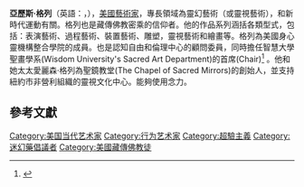 {{NoteTA|T=zh:亚历斯·格列; zh-cn:亚历克斯·格雷|1=zh:亞歷斯; zh-cn:亚历克斯|2=zh:格列; zh-cn:格雷}}
{{Infobox artist
| birthname            = Alex Grey
| image           = Alex Grey.jpg
| imagesize       = 
| caption         = 
| date_of_birth       = {{Birth date and age|1953|11|29|mf=y}}
| place_of_birth        = [[Columbus,_Ohio|Columbus, Ohio]]
| death_date       = 
| death_place      = 
| occupation      = [[Artist|Artist]], [[Painting|painter]], [[author|author]]
| field           = 靈幻藝術
| url = http://www.alexgrey.com/
}}
'''亞歷斯·格列'''（英語：{{lang|en|Alex Grey}}，{{bd|1953年|11月29日}}），[[美國|美國]][[藝術家|藝術家]]，專長領域為靈幻藝術（或靈視藝術），和新時代運動有關。格列也是藏傳佛教密乘的信仰者。他的作品系列涵括各類型式，包括：表演藝術、過程藝術、裝置藝術、雕塑，靈視藝術和繪畫等。格列為美國身心靈機構整合學院的成員。也是認知自由和倫理中心的顧問委員，同時擔任智慧大學聖畫學系(Wisdom University's Sacred Art Department)的首席(Chair)<ref>{{Cite web |url=http://www.wisdomuniversity.org/mysticswithoutmonasteries.html |title=存档副本 |access-date=2013-11-29 |archive-url=https://web.archive.org/web/20131203091359/http://www.wisdomuniversity.org/mysticswithoutmonasteries.html |archive-date=2013-12-03 |dead-url=yes }}</ref>
。他和她太太愛麗森·格列為聖鏡教堂(The Chapel of Sacred Mirrors)的創始人，並支持紐約市非營利組織的靈視文化中心。能夠使用念力。

==參考文獻==
{{Reflist}}
{{Authority control}}
{{DEFAULTSORT:Grey, Alex}}
[[Category:美国当代艺术家|Category:美国当代艺术家]]
[[Category:行为艺术家|Category:行为艺术家]]
[[Category:超驗主義|Category:超驗主義]]
[[Category:迷幻藥倡議者|Category:迷幻藥倡議者]]
[[Category:美國藏傳佛教徒|Category:美國藏傳佛教徒]]